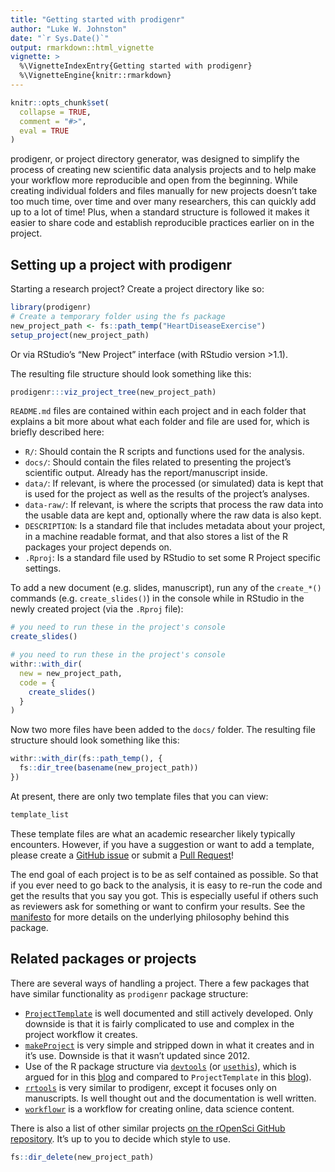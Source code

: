 ```yaml
---
title: "Getting started with prodigenr"
author: "Luke W. Johnston"
date: "`r Sys.Date()`"
output: rmarkdown::html_vignette
vignette: >
  %\VignetteIndexEntry{Getting started with prodigenr}
  %\VignetteEngine{knitr::rmarkdown}
---
```


```r
knitr::opts_chunk$set(
  collapse = TRUE,
  comment = "#>",
  eval = TRUE
)
```

prodigenr, or project directory generator, was designed to simplify the
process of creating new scientific data analysis projects and to help
make your workflow more reproducible and open from the beginning. While
creating individual folders and files manually for new projects doesn't
take too much time, over time and over many researchers, this can
quickly add up to a lot of time! Plus, when a standard structure is
followed it makes it easier to share code and establish reproducible
practices earlier on in the project.

## Setting up a project with prodigenr

Starting a research project? Create a project directory like so:

```r
library(prodigenr)
# Create a temporary folder using the fs package
new_project_path <- fs::path_temp("HeartDiseaseExercise")
setup_project(new_project_path)
```

Or via RStudio's "New Project" interface (with RStudio version \>1.1).

The resulting file structure should look something like this:

```r
prodigenr:::viz_project_tree(new_project_path)
```

`README.md` files are contained within each project and in each folder
that explains a bit more about what each folder and file are used for,
which is briefly described here:

-   `R/`: Should contain the R scripts and functions used for the
    analysis.
-   `docs/`: Should contain the files related to presenting the
    project's scientific output. Already has the report/manuscript
    inside.
-   `data/`: If relevant, is where the processed (or simulated) data is
    kept that is used for the project as well as the results of the
    project's analyses.
-   `data-raw/`: If relevant, is where the scripts that process the raw
    data into the usable data are kept and, optionally where the raw
    data is also kept.
-   `DESCRIPTION`: Is a standard file that includes metadata about your
    project, in a machine readable format, and that also stores a list
    of the R packages your project depends on.
-   `.Rproj`: Is a standard file used by RStudio to set some R Project
    specific settings.

To add a new document (e.g. slides, manuscript), run any of the
`create_*()` commands (e.g. `create_slides()`) in the console while in
RStudio in the newly created project (via the `.Rproj` file):

```r
# you need to run these in the project's console
create_slides()
```

```r
# you need to run these in the project's console
withr::with_dir(
  new = new_project_path,
  code = {
    create_slides()
  }
)
```

Now two more files have been added to the `docs/` folder. The resulting
file structure should look something like this:

```r
withr::with_dir(fs::path_temp(), {
  fs::dir_tree(basename(new_project_path))
})
```

At present, there are only two template files that you can view:

```r
template_list
```

These template files are what an academic researcher likely typically
encounters. However, if you have a suggestion or want to add a template,
please create a [GitHub
issue](https://github.com/rostools/prodigenr/issues) or submit a [Pull
Request](https://github.com/rostools/prodigenr/pulls)!

The end goal of each project is to be as self contained as possible. So
that if you ever need to go back to the analysis, it is easy to re-run
the code and get the results that you say you got. This is especially
useful if others such as reviewers ask for something or want to confirm
your results. See the [manifesto](https://rostools.gitlab.io/manifesto)
for more details on the underlying philosophy behind this package.

## Related packages or projects

There are several ways of handling a project. There a few packages that
have similar functionality as `prodigenr` package structure:

-   [`ProjectTemplate`](http://projecttemplate.net/) is well documented
    and still actively developed. Only downside is that it is fairly
    complicated to use and complex in the project workflow it creates.
-   [`makeProject`](https://cran.r-project.org/package=makeProject) is
    very simple and stripped down in what it creates and in it's use.
    Downside is that it wasn't updated since 2012.
-   Use of the R package structure via
    [`devtools`](https://cran.r-project.org/package=devtools) (or
    [`usethis`](https://cran.r-project.org/package=usethis)), which is
    argued for in this
    [blog](https://rmflight.github.io/posts/2014/07/vignetteAnalysis.html)
    and compared to `ProjectTemplate` in this
    [blog](https://rmflight.github.io/posts/2014/07/zpackages_vs_projectTemplate.html)).
-   [`rrtools`](https://github.com/benmarwick/rrtools) is very similar
    to prodigenr, except it focuses only on manuscripts. Is well thought
    out and the documentation is well written.
-   [`workflowr`](https://github.com/workflowr/workflowr) is a workflow
    for creating online, data science content.

There is also a list of other similar projects [on the rOpenSci GitHub
repository](https://github.com/ropensci/rrrpkg#useful-tools-and-templates-for-making-research-compendia).
It's up to you to decide which style to use.

```r
fs::dir_delete(new_project_path)
```

